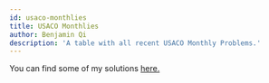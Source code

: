 ```yaml
---
id: usaco-monthlies
title: USACO Monthlies
author: Benjamin Qi
description: 'A table with all recent USACO Monthly Problems.'
---
```


You can find some of my solutions [here.](https://github.com/bqi343/USACO/tree/master/Contests/USACO%20Solutions)

<DivisionList division="Bronze" />
